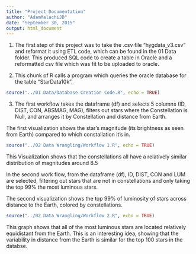 ```yaml
---
title: "Project Documentation"
author: "AdamMalachiJD"
date: "September 30, 2015"
output: html_document
---
```

1. The first step of this project was to take the .csv file "hygdata_v3.csv" and reformat it using ETL code, which can be found in the 01 Data folder. This produced SQL code to create a table in Oracle and a reformatted csv file which was fit to be uploaded to oracle.

2. This chunk of R calls a program which queries the oracle database for the table "StarData10k".

```r
source("../01 Data/Database Creation Code.R", echo = TRUE)
```
3. The first workflow takes the dataframe (df) and selects 5 columns (ID, DIST, CON, ABSMAG, MAG), filters out stars where the Constellation is Null, and arranges it by Constellation and distance from Earth. 

The first visualization shows the star's magnitude (its brightness as seen from Earth) compared to which constallation it's in.
```r
source("../02 Data Wrangling/Workflow 1.R", echo = TRUE)
```

This Visualization shows that the constellations all have a relatively similar distribution of magnitudes around 8.5

In the second work flow, from the dataframe (df), ID, DIST, CON and LUM are selected, filtering out stars that are not in constellations and only taking the top 99% the most luminous stars.

The second visualization shows the top 99% of luminosity of stars across distance to the Earth, colored by constellations.
```r
source("../02 Data Wrangling/Workflow 2.R", echo = TRUE)
```

This graph shows that all of the most luminous stars are located relatively equidistant from the Earth. This is an interesting idea, showing that the variability in distance from the Earth is similar for the top 100 stars in the databse.
